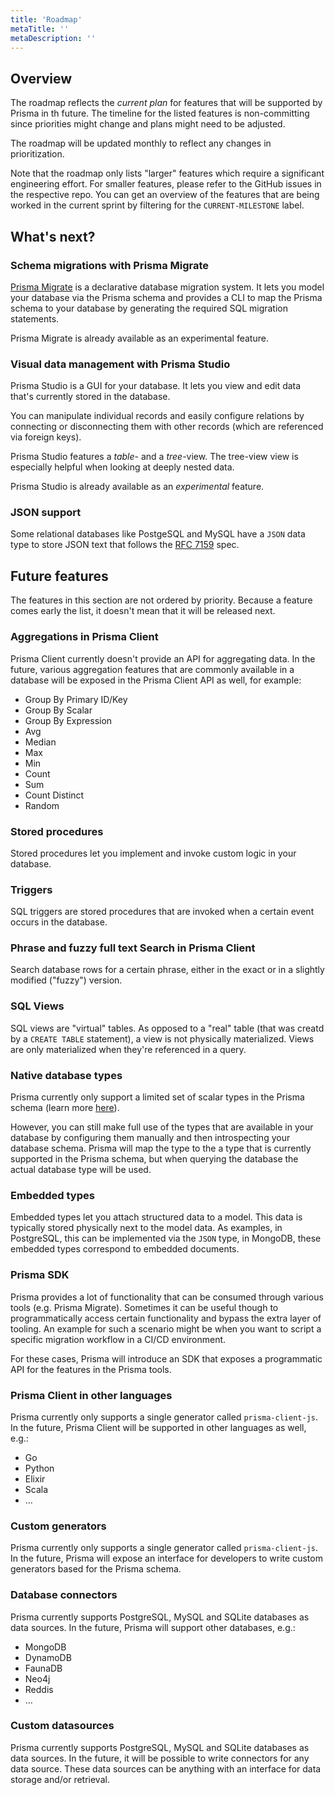 ```yaml
---
title: 'Roadmap'
metaTitle: ''
metaDescription: ''
---
```


## Overview

The roadmap reflects the _current plan_ for features that will be supported by Prisma in th future. The timeline for the listed features is non-committing since priorities might change and plans might need to be adjusted.

The roadmap will be updated monthly to reflect any changes in prioritization.

Note that the roadmap only lists "larger" features which require a significant engineering effort. For smaller features, please refer to the GitHub issues in the respective repo. You can get an overview of the features that are being worked in the current sprint by filtering for the `CURRENT-MILESTONE` label.

## What's next?

### Schema migrations with Prisma Migrate

[Prisma Migrate]() is a declarative database migration system. It lets you model your database via the Prisma schema and provides a CLI to map the Prisma schema to your database by generating the required SQL migration statements.

Prisma Migrate is already available as an experimental feature.

### Visual data management with Prisma Studio

Prisma Studio is a GUI for your database. It lets you view and edit data that's currently stored in the database.

You can manipulate individual records and easily configure relations by connecting or disconnecting them with other records (which are referenced via foreign keys).

Prisma Studio features a _table_- and a _tree_-view. The tree-view view is especially helpful when looking at deeply nested data.

Prisma Studio is already available as an _experimental_ feature.

### JSON support

Some relational databases like PostgeSQL and MySQL have a `JSON` data type to store JSON text that follows the [RFC 7159](https://tools.ietf.org/html/rfc7159) spec.

## Future features

The features in this section are not ordered by priority. Because a feature comes early the list, it doesn't mean that it will be released next.

### Aggregations in Prisma Client

Prisma Client currently doesn't provide an API for aggregating data. In the future, various aggregation features that are commonly available in a database will be exposed in the Prisma Client API as well, for example:

- Group By Primary ID/Key
- Group By Scalar
- Group By Expression
- Avg
- Median
- Max
- Min
- Count
- Sum
- Count Distinct
- Random

### Stored procedures

Stored procedures let you implement and invoke custom logic in your database.

### Triggers

SQL triggers are stored procedures that are invoked when a certain event occurs in the database.

### Phrase and fuzzy full text Search in Prisma Client

Search database rows for a certain phrase, either in the exact or in a slightly modified ("fuzzy") version.

### SQL Views

SQL views are "virtual" tables. As opposed to a "real" table (that was creatd by a `CREATE TABLE` statement), a view is not physically materialized. Views are only materialized when they're referenced in a query.

### Native database types

Prisma currently only support a limited set of scalar types in the Prisma schema (learn more [here]()).

However, you can still make full use of the types that are available in your database by configuring them manually and then introspecting your database schema. Prisma will map the type to the a type that is currently supported in the Prisma schema, but when querying the database the actual database type will be used.

### Embedded types

Embedded types let you attach structured data to a model. This data is typically stored physically next to the model data. As examples, in PostgreSQL, this can be implemented via the `JSON` type, in MongoDB, these embedded types correspond to embedded documents.

### Prisma SDK

Prisma provides a lot of functionality that can be consumed through various tools (e.g. Prisma Migrate). Sometimes it can be useful though to programmatically access certain functionality and bypass the extra layer of tooling. An example for such a scenario might be when you want to script a specific migration workflow in a CI/CD environment.

For these cases, Prisma will introduce an SDK that exposes a programmatic API for the features in the Prisma tools.

### Prisma Client in other languages

Prisma currently only supports a single generator called `prisma-client-js`. In the future, Prisma Client will be supported in other languages as well, e.g.:

- Go
- Python
- Elixir
- Scala
- ...

### Custom generators

Prisma currently only supports a single generator called `prisma-client-js`. In the future, Prisma will expose an interface for developers to write custom generators based for the Prisma schema.

### Database connectors

Prisma currently supports PostgreSQL, MySQL and SQLite databases as data sources. In the future, Prisma will support other databases, e.g.:

- MongoDB
- DynamoDB
- FaunaDB
- Neo4j
- Reddis
- ...

### Custom datasources

Prisma currently supports PostgreSQL, MySQL and SQLite databases as data sources. In the future, it will be possible to write connectors for any data source. These data sources can be anything with an interface for data storage and/or retrieval.
